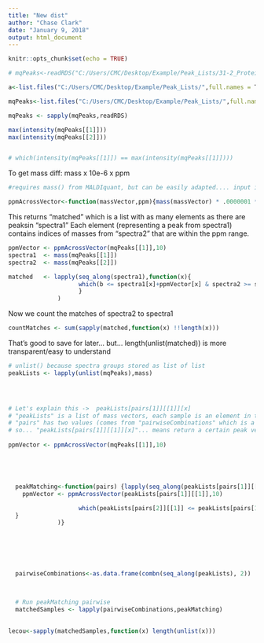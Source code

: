 ```yaml
---
title: "New dist"
author: "Chase Clark"
date: "January 9, 2018"
output: html_document
---
```


```r
knitr::opts_chunk$set(echo = TRUE)
```







```r
# mqPeaks<-readRDS("C:/Users/CMC/Desktop/Example/Peak_Lists/31-2_ProteinPeaks.rds")

a<-list.files("C:/Users/CMC/Desktop/Example/Peak_Lists/",full.names = T)[1:5]

mqPeaks<-list.files("C:/Users/CMC/Desktop/Example/Peak_Lists/",full.names = T,ignore.case = T)[grep("proteinpeaks", list.files("C:/Users/CMC/Desktop/Example/Peak_Lists/",full.names = T),ignore.case = T)[1:5]]

mqPeaks <- sapply(mqPeaks,readRDS)


```



```r

max(intensity(mqPeaks[[1]]))
max(intensity(mqPeaks[[2]]))


# which(intensity(mqPeaks[[1]]) == max(intensity(mqPeaks[[1]])))
```



To get mass diff: mass x 10e-6 x ppm



```r
#requires mass() from MALDIquant, but can be easily adapted.... input is just a vector of masses and a ppm value

ppmAcrossVector<-function(massVector,ppm){mass(massVector) * .0000001 * ppm}

```



This returns "matched" which is a list with as many elements as there are peaksin "spectra1"
Each element (representing a peak from spectra1) contains indices of masses from "spectra2" 
that are within the ppm range.

```r
ppmVector <- ppmAcrossVector(mqPeaks[[1]],10)
spectra1  <- mass(mqPeaks[[1]])
spectra2  <- mass(mqPeaks[[2]])

matched   <- lapply(seq_along(spectra1),function(x){
                    which(b <= spectra1[x]+ppmVector[x] & spectra2 >= spectra1[x]-ppmVector[x])
                    }
              )


```



Now we count the matches of spectra2 to spectra1
```r

countMatches <- sum(sapply(matched,function(x) !!length(x)))

```

That's good to save for later... but... length(unlist(matched)) is more transparent/easy to understand





```r

# unlist() because spectra groups stored as list of list
peakLists <- lapply(unlist(mqPeaks),mass)



   
# Let's explain this ->  peakLists[pairs[1]][[1]][x]
# "peakLists" is a list of mass vectors, each sample is an element in the list
# "pairs" has two values (comes from "pairwiseCombinations" which is a list of every combination of samples) 
# so... "peakLists[pairs[1]][[1]][x]"... means return a certain peak vector and we'll iterate over the values in the first peak list.
   
ppmVector <- ppmAcrossVector(mqPeaks[[1]],10)





  peakMatching<-function(pairs) {lapply(seq_along(peakLists[pairs[1]][[1]]),function(x){
    ppmVector <- ppmAcrossVector(peakLists[pairs[1]][[1]],10)

                    which(peakLists[pairs[2]][[1]] <= peakLists[pairs[1]][[1]][x]+ppmVector[x] & peakLists[pairs[2]][[1]] >= peakLists[pairs[1]][[1]][x]-ppmVector[x])
  }
              )}

  
    
  
  
  
  pairwiseCombinations<-as.data.frame(combn(seq_along(peakLists), 2))

  
  
  # Run peakMatching pairwise
  matchedSamples <- lapply(pairwiseCombinations,peakMatching)
  

```


```r


lecou<-sapply(matchedSamples,function(x) length(unlist(x)))

```

